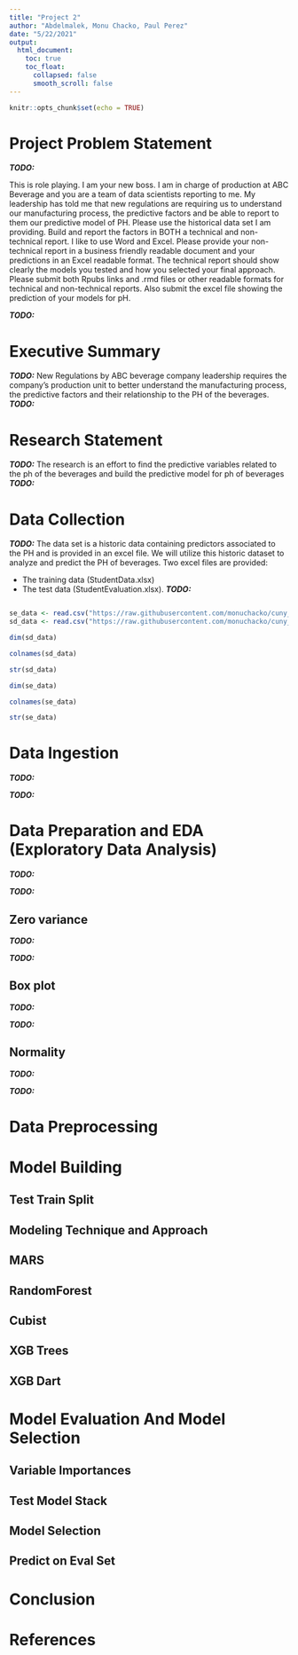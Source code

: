 ```yaml
---
title: "Project 2"
author: "Abdelmalek, Monu Chacko, Paul Perez"
date: "5/22/2021"
output:
  html_document:
    toc: true
    toc_float:
      collapsed: false
      smooth_scroll: false
---
```


```r
knitr::opts_chunk$set(echo = TRUE)
```

# Project Problem Statement

***TODO:***

This is role playing. I am your new boss. I am in charge of production at ABC Beverage and you are a team of data scientists reporting to me. My leadership has told me that new regulations are requiring us to understand our manufacturing process, the predictive factors and be able to report to them our predictive model of PH. Please use the historical data set I am providing. Build and report the factors in BOTH a technical and non-technical report. I like to use Word and Excel. Please provide your non-technical report in a business friendly readable document and your predictions in an Excel readable format. The technical report should show clearly the models you tested and how you selected your final approach. Please submit both Rpubs links and .rmd files or other readable formats for technical and non-technical reports. Also submit the excel file showing the prediction of your models for pH.

***TODO:***

# Executive Summary

***TODO:***
New Regulations by ABC beverage company leadership requires the company’s production unit to better understand the manufacturing process, the predictive factors and their relationship to the PH of the beverages.
***TODO:***

# Research Statement

***TODO:***
The research is an effort to find the predictive variables related to the ph of the beverages and build the predictive model for ph of beverages
***TODO:***

# Data Collection

***TODO:***
The data set is a historic data containing predictors associated to the PH and is provided in an excel file. We will utilize this historic dataset to analyze and predict the PH of beverages. Two excel files are provided:

- The training data (StudentData.xlsx)
- The test data (StudentEvaluation.xlsx).
***TODO:***

```r

```


```r
se_data <- read.csv("https://raw.githubusercontent.com/monuchacko/cuny_msds/master/data_624/data/StudEval.csv")
sd_data <- read.csv("https://raw.githubusercontent.com/monuchacko/cuny_msds/master/data_624/data/StudData.csv")

```

```r
dim(sd_data)
```

```r
colnames(sd_data)
```

```r
str(sd_data)
```

```r
dim(se_data)
```

```r
colnames(se_data)
```

```r
str(se_data)
```

# Data Ingestion

***TODO:***

***TODO:***

# Data Preparation and EDA (Exploratory Data Analysis)

***TODO:***

***TODO:***

## Zero variance

***TODO:***

***TODO:***

## Box plot

***TODO:***

***TODO:***

## Normality

***TODO:***

***TODO:***

# Data Preprocessing

# Model Building

## Test Train Split

## Modeling Technique and Approach

## MARS

## RandomForest

## Cubist

## XGB Trees

## XGB Dart

# Model Evaluation And Model Selection

## Variable Importances

## Test Model Stack

## Model Selection

## Predict on Eval Set

# Conclusion

# References




